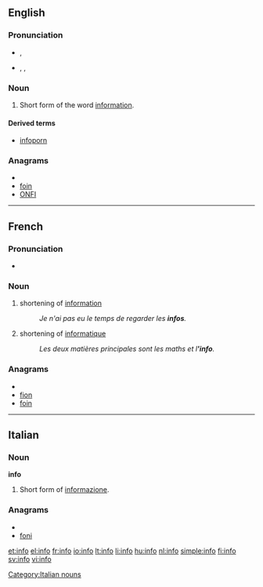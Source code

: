 {{also|.info}}
==English==

===Pronunciation===
* {{a|RP}} {{IPA|/ˈɪnfəʊ/}}, {{SAMPA|/"Inf@U/}}
* {{a|UK}}, {{a|US}} {{IPA|/ˈɪnfoʊ/}}, {{SAMPA|/"InfoU/}}

===Noun===
{{en-noun|-}}

# {{informal}} Short form of the word [[information]].

====Derived terms====
* [[infoporn]]

===Anagrams===
* {{alphagram|[[fino#English|fino]]}} 
* [[foin#English|foin]]
* [[ONFI#English|ONFI]]

----

==French==

===Pronunciation===
* {{IPA|/ɛ̃.fo/|lang=fr}} {{X-SAMPA|/E~.fo/}}

===Noun===
{{fr-noun|f}}

# shortening of [[information]]
#: ''Je n'ai pas eu le temps de regarder les '''infos'''.''
# shortening of [[informatique]]
#: ''Les deux matières principales sont les maths et l''''info'''.''

===Anagrams===
* {{alphagram|fino}}
* [[fion#French|fion]]
* [[foin#French|foin]]

----

==Italian==

===Noun===
'''info''' {{m}} {{inv}}

# {{informal}} Short form of [[informazione]].

===Anagrams===
* {{alphagram|[[fino#Italian|fino]]}} 
* [[foni#Italian|foni]]

[[Category:Italian nouns]]

[[et:info]]
[[el:info]]
[[fr:info]]
[[io:info]]
[[lt:info]]
[[li:info]]
[[hu:info]]
[[nl:info]]
[[simple:info]]
[[fi:info]]
[[sv:info]]
[[vi:info]]